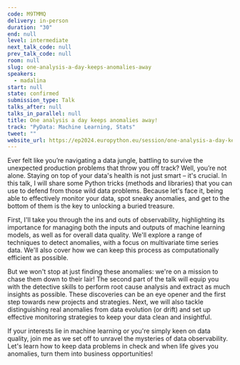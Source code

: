 ```yaml
---
code: M9TMMQ
delivery: in-person
duration: "30"
end: null
level: intermediate
next_talk_code: null
prev_talk_code: null
room: null
slug: one-analysis-a-day-keeps-anomalies-away
speakers:
  - madalina
start: null
state: confirmed
submission_type: Talk
talks_after: null
talks_in_parallel: null
title: One analysis a day keeps anomalies away!
track: "PyData: Machine Learning, Stats"
tweet: ""
website_url: https://ep2024.europython.eu/session/one-analysis-a-day-keeps-anomalies-away
---
```


Ever felt like you’re navigating a data jungle, battling to survive the
unexpected production problems that throw you off track? Well, you’re not alone.
Staying on top of your data's health is not just smart – it's crucial. In this
talk, I will share some Python tricks (methods and libraries) that you can use
to defend from those wild data problems. Because let's face it, being able to
effectively monitor your data, spot sneaky anomalies, and get to the bottom of
them is the key to unlocking a buried treasure.

First, I'll take you through the ins and outs of observability, highlighting its
importance for managing both the inputs and outputs of machine learning models,
as well as for overall data quality. We'll explore a range of techniques to
detect anomalies, with a focus on multivariate time series data. We'll also
cover how we can keep this process as computationally efficient as possible.

But we won't stop at just finding these anomalies: we're on a mission to chase
them down to their lair! The second part of the talk will equip you with the
detective skills to perform root cause analysis and extract as much insights as
possible. These discoveries can be an eye opener and the first step towards new
projects and strategies. Next, we will also tackle distinguishing real anomalies
from data evolution (or drift) and set up effective monitoring strategies to
keep your data clean and insightful.

If your interests lie in machine learning or you're simply keen on data quality,
join me as we set off to unravel the mysteries of data observability. Let's
learn how to keep data problems in check and when life gives you anomalies, turn
them into business opportunities!
